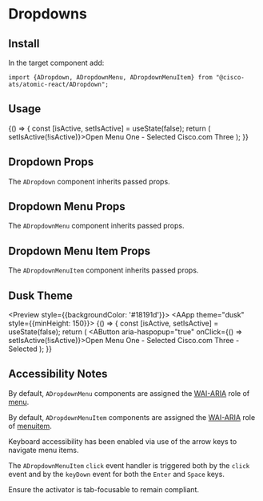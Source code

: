 

<Meta title="Components/Dropdowns" component={ADropdown} />

# Dropdowns

## Install

In the target component add:

```
import {ADropdown, ADropdownMenu, ADropdownMenuItem} from "@cisco-ats/atomic-react/ADropdown";
```

## Usage

<Preview>
  <Story name="usage-1">
    <AApp style={{minHeight: 150}}>
      <YourComponent>
    {() => {
      const [isActive, setIsActive] = useState(false);
      return (
        <ADropdown active={isActive}>
          <AButton aria-haspopup="true" onClick={() => setIsActive(!isActive)}>Open Menu</AButton>
          <ADropdownMenu>
            <ADropdownMenuItem selected>One - Selected</ADropdownMenuItem>
            <ADropdownMenuItem href="https://www.cisco.com" target="_blank">Cisco.com</ADropdownMenuItem>
            <ADropdownMenuItem>Three</ADropdownMenuItem>
          </ADropdownMenu>
        </ADropdown>
      );
    }}
      </YourComponent>
    </AApp>
  </Story>
</Preview>

## Dropdown Props

The `ADropdown` component inherits passed props.

<Props of={ADropdown} />

## Dropdown Menu Props

The `ADropdownMenu` component inherits passed props.

<Props of={ADropdownMenu} />

## Dropdown Menu Item Props

The `ADropdownMenuItem` component inherits passed props.

<Props of={ADropdownMenuItem} />

## Dusk Theme

<Preview style={{backgroundColor: '#18191d'}}>
  <Story name="dusk-1">
    <AApp theme="dusk" style={{minHeight: 150}}>
      <YourComponent>
    {() => {
      const [isActive, setIsActive] = useState(false);
      return (
        <ADropdown active={isActive}>
          <AButton aria-haspopup="true" onClick={() => setIsActive(!isActive)}>Open Menu</AButton>
          <ADropdownMenu>
            <ADropdownMenuItem>One - Selected</ADropdownMenuItem>
            <ADropdownMenuItem href="https://www.cisco.com" target="_blank">Cisco.com</ADropdownMenuItem>
            <ADropdownMenuItem selected>Three - Selected</ADropdownMenuItem>
          </ADropdownMenu>
        </ADropdown>
      );
    }}
      </YourComponent>
    </AApp>
  </Story>
</Preview>

## Accessibility Notes

By default, `ADropdownMenu` components are assigned the [WAI-ARIA](https://www.w3.org/WAI/standards-guidelines/aria/) role of [menu](https://www.w3.org/TR/wai-aria/#menu).

By default, `ADropdownMenuItem` components are assigned the [WAI-ARIA](https://www.w3.org/WAI/standards-guidelines/aria/) role of [menuitem](https://www.w3.org/TR/wai-aria/#menuitem).

Keyboard accessibility has been enabled via use of the arrow keys to navigate menu items.

The `ADropdownMenuItem` `click` event handler is triggered both by the `click` event and by the `keyDown` event for both the `Enter` and `Space` keys.

Ensure the activator is tab-focusable to remain compliant.
